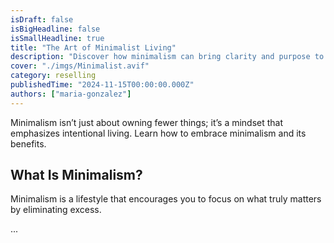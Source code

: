 ```yaml
---
isDraft: false
isBigHeadline: false
isSmallHeadline: true
title: "The Art of Minimalist Living"
description: "Discover how minimalism can bring clarity and purpose to your life."
cover: "./imgs/Minimalist.avif"
category: reselling
publishedTime: "2024-11-15T00:00:00.000Z"
authors: ["maria-gonzalez"]
---
```


Minimalism isn’t just about owning fewer things; it’s a mindset that emphasizes intentional living. Learn how to embrace minimalism and its benefits.

## What Is Minimalism?

Minimalism is a lifestyle that encourages you to focus on what truly matters by eliminating excess.

...
